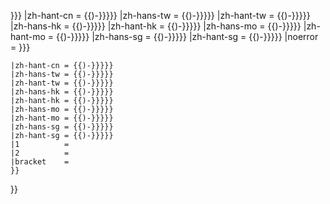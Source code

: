 {{地区用词/error
|zh-hans-cn = {{{zh-hans-cn|{{-(}}zh-hans{{!}}{{{zh-hant-cn}}}{{)-}}}}}
|zh-hant-cn = {{{zh-hant-cn|{{-(}}zh-hant{{!}}{{{zh-hans-cn}}}{{)-}}}}}
|zh-hans-tw = {{{zh-hans-tw|{{-(}}zh-hans{{!}}{{{zh-hant-tw}}}{{)-}}}}}
|zh-hant-tw = {{{zh-hant-tw|{{-(}}zh-hant{{!}}{{{zh-hans-tw}}}{{)-}}}}}
|zh-hans-hk = {{{zh-hans-hk|{{-(}}zh-hans{{!}}{{{zh-hant-hk}}}{{)-}}}}}
|zh-hant-hk = {{{zh-hant-hk|{{-(}}zh-hant{{!}}{{{zh-hans-hk}}}{{)-}}}}}
|zh-hans-mo = {{{zh-hans-mo|{{-(}}zh-hans{{!}}{{{zh-hant-mo}}}{{)-}}}}}
|zh-hant-mo = {{{zh-hant-mo|{{-(}}zh-hant{{!}}{{{zh-hans-mo}}}{{)-}}}}}
|zh-hans-sg = {{{zh-hans-sg|{{-(}}zh-hans{{!}}{{{zh-hant-sg}}}{{)-}}}}}
|zh-hant-sg = {{{zh-hant-sg|{{-(}}zh-hant{{!}}{{{zh-hans-sg}}}{{)-}}}}}
|noerror    = {{地区用词/core
 |zh-hans-cn = {{{zh-hans-cn|{{-(}}zh-hans{{!}}{{{zh-hant-cn}}}{{)-}}}}}
 |zh-hant-cn = {{{zh-hant-cn|{{-(}}zh-hant{{!}}{{{zh-hans-cn}}}{{)-}}}}}
 |zh-hans-tw = {{{zh-hans-tw|{{-(}}zh-hans{{!}}{{{zh-hant-tw}}}{{)-}}}}}
 |zh-hant-tw = {{{zh-hant-tw|{{-(}}zh-hant{{!}}{{{zh-hans-tw}}}{{)-}}}}}
 |zh-hans-hk = {{{zh-hans-hk|{{-(}}zh-hans{{!}}{{{zh-hant-hk}}}{{)-}}}}}
 |zh-hant-hk = {{{zh-hant-hk|{{-(}}zh-hant{{!}}{{{zh-hans-hk}}}{{)-}}}}}
 |zh-hans-mo = {{{zh-hans-mo|{{-(}}zh-hans{{!}}{{{zh-hant-mo}}}{{)-}}}}}
 |zh-hant-mo = {{{zh-hant-mo|{{-(}}zh-hant{{!}}{{{zh-hans-mo}}}{{)-}}}}}
 |zh-hans-sg = {{{zh-hans-sg|{{-(}}zh-hans{{!}}{{{zh-hant-sg}}}{{)-}}}}}
 |zh-hant-sg = {{{zh-hant-sg|{{-(}}zh-hant{{!}}{{{zh-hans-sg}}}{{)-}}}}}
 |1          = {{{1|}}}
 |2          = {{{2|}}}
 |bracket    = {{{bracket|}}}
 }}
}}